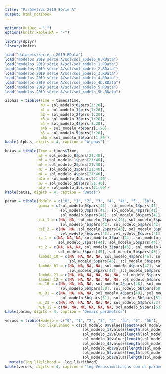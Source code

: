 ```yaml
---
title: "Parâmetros 2019 Série A"
output: html_notebook
---
```


```r
options(OutDec = ",")
options(knitr.kable.NA = "-")

library(dplyr)
library(knitr)

load("datasets/serie_a_2019.RData")
load("modelos 2019 série A/sol/sol_modelo_0.RData")
load("modelos 2019 série A/sol/sol_modelo_1.RData")
load("modelos 2019 série A/sol/sol_modelo_2.RData")
load("modelos 2019 série A/sol/sol_modelo_3.RData")
load("modelos 2019 série A/sol/sol_modelo_4.RData")
load("modelos 2019 série A/sol/sol_modelo_4b.RData")
load("modelos 2019 série A/sol/sol_modelo_5.RData")
load("modelos 2019 série A/sol/sol_modelo_5b.RData")
```

```r
alphas = tibble(Time = times$Time, 
                m0 = sol_modelo_0$pars[1:20],
                m1 = sol_modelo_1$pars[1:20],
                m2 = sol_modelo_2$pars[1:20],
                m3 = sol_modelo_3$pars[1:20],
                m4 = sol_modelo_4$pars[1:20],
                m4b = sol_modelo_4b$pars[1:20],
                m5 = sol_modelo_5$pars[1:20],
                m5b = sol_modelo_5b$pars[1:20]) 
kable(alphas, digits = 4, caption = "Alphas")
```

```r
betas = tibble(Time = times$Time, 
               m0 = sol_modelo_0$pars[21:40],
               m1 = sol_modelo_1$pars[21:40],
               m2 = sol_modelo_2$pars[21:40],
               m3 = sol_modelo_3$pars[21:40],
               m4 = sol_modelo_4$pars[21:40],
               m4b = sol_modelo_4b$pars[21:40],
               m5 = sol_modelo_5b$pars[21:40],
               m5b = sol_modelo_5b$pars[21:40]) 
kable(betas, digits = 4, caption = "Betas")
```

```r
param = tibble(Modelo = c("0", "1", "2", "3", "4", "4b", "5", "5b"),
               gamma = c(sol_modelo_0$pars[41], sol_modelo_1$pars[41], sol_modelo_2$pars[41],
                         sol_modelo_3$pars[41], sol_modelo_4$pars[41], sol_modelo_4b$pars[41],
                         sol_modelo_5$pars[41], sol_modelo_5b$pars[41]),
               csi_1 = c(NA, NA, sol_modelo_2$pars[42], sol_modelo_3$pars[42], sol_modelo_4$pars[42],
                         sol_modelo_4b$pars[42], sol_modelo_5$pars[42], sol_modelo_5b$pars[42]),
               csi_2 = c(NA, NA, sol_modelo_2$pars[43], sol_modelo_3$pars[43], sol_modelo_4$pars[43],
                         sol_modelo_4b$pars[43], sol_modelo_5$pars[43], sol_modelo_5b$pars[43]),
               ro_1 = c(NA, NA, NA, sol_modelo_3$pars[44], sol_modelo_4$pars[44], sol_modelo_4b$pars[44],
                        sol_modelo_5$pars[44], sol_modelo_5b$pars[44]),
               ro_2 = c(NA, NA, NA, sol_modelo_3$pars[45], sol_modelo_4$pars[45], sol_modelo_4b$pars[45],
                        sol_modelo_5$pars[45], sol_modelo_5b$pars[45]),
               lambda_10 = c(NA, NA, NA, NA, sol_modelo_4$pars[46], sol_modelo_4b$pars[46],
                             sol_modelo_5$pars[46], sol_modelo_5b$pars[46]),
               lambda_01 = c(NA, NA, NA, NA, sol_modelo_4$pars[47], sol_modelo_4b$pars[47],
                             sol_modelo_5$pars[47], sol_modelo_5b$pars[47]),
               lambda_21 = c(NA, NA, NA, NA, NA, NA, sol_modelo_5$pars[48], sol_modelo_5b$pars[48]),
               lambda_12 = c(NA, NA, NA, NA, NA, NA, sol_modelo_5$pars[49], sol_modelo_5b$pars[49]),
               mu_10 = c(NA, NA, NA, NA, sol_modelo_4$pars[48], sol_modelo_4b$pars[48],
                         sol_modelo_5b$pars[50], sol_modelo_5b$pars[50]),
               mu_01 = c(NA, NA, NA, NA, sol_modelo_4$pars[49], sol_modelo_4b$pars[49],
                         sol_modelo_5b$pars[51], sol_modelo_5b$pars[51]),
               mu_21 = c(NA, NA, NA, NA, NA, NA, sol_modelo_5$pars[52], sol_modelo_5b$pars[52]),
               mua_12 = c(NA, NA, NA, NA, NA, NA, sol_modelo_5$pars[53], sol_modelo_5b$pars[53]))
kable(param, digits = 4, caption = "Demais parâmetros")
```

```r
veross = tibble(Modelo = c("0", "1", "2", "3", "4", "4b", "5", "5b"),
               log_likelihood = c(sol_modelo_0$values[length(sol_modelo_0$values)],
                                   sol_modelo_1$values[length(sol_modelo_1$values)],
                                   sol_modelo_2$values[length(sol_modelo_2$values)],
                                   sol_modelo_3$values[length(sol_modelo_3$values)],
                                   sol_modelo_4$values[length(sol_modelo_4$values)],
                                   sol_modelo_4b$values[length(sol_modelo_4b$values)],
                                   sol_modelo_5$values[length(sol_modelo_4b$values)],
                                   sol_modelo_5b$values[length(sol_modelo_4b$values)])) %>%
  mutate(log_likelihood = -log_likelihood)
kable(veross, digits = 4, caption = "log Verossimilhanças com os parâmetros encontrados")
```

